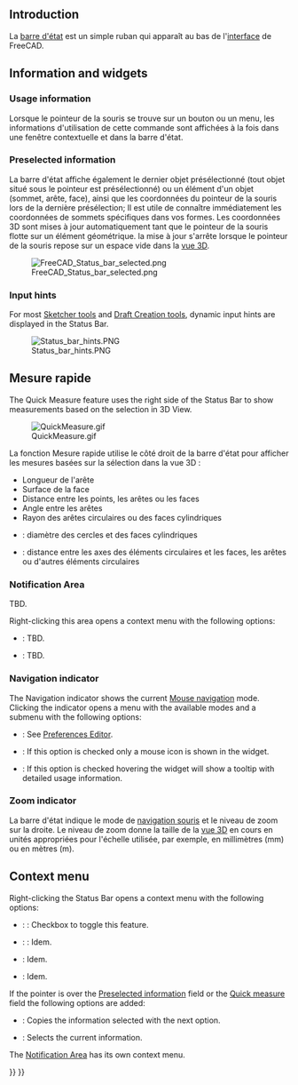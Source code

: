 <languages/>

== Introduction ==

<div class="mw-translate-fuzzy">
La [[Status_bar/fr|barre d'état]] est un simple ruban qui apparaît au bas de l'[[interface/fr|interface]] de FreeCAD.
</div>

== Information and widgets ==

=== Usage information ===

<div class="mw-translate-fuzzy">
Lorsque le pointeur de la souris se trouve sur un bouton ou un menu, les informations d'utilisation de cette commande sont affichées à la fois dans une fenêtre contextuelle et dans la barre d'état.
</div>

=== Preselected information ===

<div class="mw-translate-fuzzy">
La barre d'état affiche également le dernier objet présélectionné (tout objet situé sous le pointeur est présélectionné) ou un élément d'un objet (sommet, arête, face), ainsi que les coordonnées du pointeur de la souris lors de la dernière présélection; Il est utile de connaître immédiatement les coordonnées de sommets spécifiques dans vos formes. Les coordonnées 3D sont mises à jour automatiquement tant que le pointeur de la souris flotte sur un élément géométrique. la mise à jour s'arrête lorsque le pointeur de la souris repose sur un espace vide dans la [[3D_view/fr|vue 3D]].
</div>

[[File:FreeCAD_Status_bar_selected.png]]

=== Input hints ===

{{Version|1.1}}

For most [[Sketcher_Workbench#Tools|Sketcher tools]] and [[Draft_Workbench#Drafting|Draft Creation tools]], dynamic input hints are displayed in the Status Bar.

[[File:Status_bar_hints.PNG]]

<span id="Quick_measure"></span>
<div class="mw-translate-fuzzy">
== Mesure rapide ==
</div>

{{Version/fr|1.0}}

The Quick Measure feature uses the right side of the Status Bar to show measurements based on the selection in 3D View.

[[File:QuickMeasure.gif]]

<div class="mw-translate-fuzzy">
La fonction Mesure rapide utilise le côté droit de la barre d'état pour afficher les mesures basées sur la sélection dans la vue 3D :
* Longueur de l'arête
* Surface de la face 
* Distance entre les points, les arêtes ou les faces
* Angle entre les arêtes
* Rayon des arêtes circulaires ou des faces cylindriques
* {{Version/fr|1.1}} : diamètre des cercles et des faces cylindriques
* {{Version/fr|1.1}} : distance entre les axes des éléments circulaires et les faces, les arêtes ou d'autres éléments circulaires
</div>

=== Notification Area ===

TBD.

Right-clicking this area opens a context menu with the following options:
* {{MenuCommand|Delete User Notifications}}: TBD.
* {{MenuCommand|Delete All}}: TBD.

=== Navigation indicator ===

The Navigation indicator shows the current [[Mouse_navigation|Mouse navigation]] mode. Clicking the indicator opens a menu with the available modes and a {{MenuCommand|Settings}} submenu with the following options:
* {{MenuCommand|Orbit style}}: See [[Preferences_Editor#Navigation|Preferences Editor]].
* {{MenuCommand|Compact}}: If this option is checked only a mouse icon is shown in the widget.
* {{MenuCommand|Tooltip}}: If this option is checked hovering the widget will show a tooltip with detailed usage information.

=== Zoom indicator ===

<div class="mw-translate-fuzzy">
La barre d'état indique le mode de [[Mouse_navigation/fr|navigation souris]] et le niveau de zoom sur la droite. Le niveau de zoom donne la taille de la [[3D_view/fr|vue 3D]] en cours en unités appropriées pour l'échelle utilisée, par exemple, en millimètres (mm) ou en mètres (m).
</div>

== Context menu ==

Right-clicking the Status Bar opens a context menu with the following options:
* {{Version|1.1}}: {{MenuCommand|Input hints}}: Checkbox to toggle this feature.
* {{Version|1.1}}: {{MenuCommand|Quick measure}}: Idem.
* {{MenuCommand|Notification Area}}: Idem.
* {{MenuCommand|Navigation indicator}}: Idem.

If the pointer is over the [[#Preselected_information|Preselected information]] field or the [[#Quick_measure|Quick measure]] field the following options are added:
* {{MenuCommand|Copy}}: Copies the information selected with the next option.
* {{MenuCommand|Select All}}: Selects the current information.

The [[#Notification_Area|Notification Area]] has its own context menu.


{{Interface navi{{#translation:}}}}
{{Userdocnavi{{#translation:}}}}